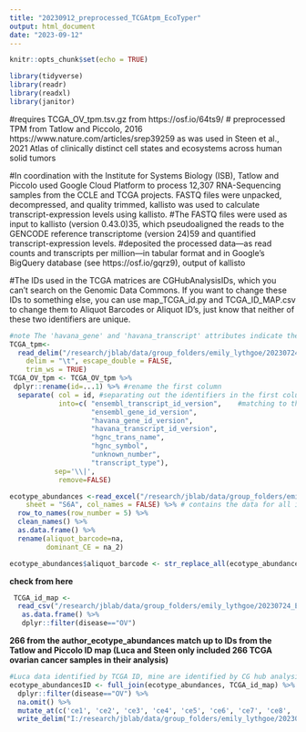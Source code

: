 ```yaml
---
title: "20230912_preprocessed_TCGAtpm_EcoTyper"
output: html_document
date: "2023-09-12"
---
```


```r
knitr::opts_chunk$set(echo = TRUE)
```

```r
library(tidyverse)
library(readr)
library(readxl)
library(janitor)
```

#requires TCGA_OV_tpm.tsv.gz from https://osf.io/64ts9/ 
# preprocessed TPM from Tatlow and Piccolo, 2016 https://www.nature.com/articles/srep39259 as was used in Steen et al., 2021 Atlas of clinically distinct cell states and ecosystems across human solid tumors


#In coordination with the Institute for Systems Biology (ISB), Tatlow and Piccolo used Google Cloud Platform to process 12,307 RNA-Sequencing samples from the CCLE and TCGA projects. FASTQ files were unpacked, decompressed, and quality trimmed, kallisto was used to calculate transcript-expression levels using kallisto.
#The FASTQ files were used as input to kallisto (version 0.43.0)35, which pseudoaligned the reads to the GENCODE reference transcriptome (version 24)59 and quantified transcript-expression levels.
#deposited the processed data—as read counts and transcripts per million—in tabular format and in Google’s BigQuery database (see https://osf.io/gqrz9), output of kallisto

#The IDs used in the TCGA matrices are CGHubAnalysisIDs, which you can't search on the Genomic Data Commons. If you want to change these IDs to something else, you can use map_TCGA_id.py and TCGA_ID_MAP.csv to change them to Aliquot Barcodes or Aliquot ID's, just know that neither of these two identifiers are unique.

```r
#note The 'havana_gene' and 'havana_transcript' attributes indicate the internal gene and transcript stable ids used by Havana and are also the main identifiers in the (now archived) Vega genome browser.They start with 'OTTHUM' and 'OTTMUS' for human and mouse respectively.
TCGA_tpm<- 
  read_delim("/research/jblab/data/group_folders/emily_lythgoe/20230724_EcoTyper_2nd_year/Data/Raw/2016_A_cloud_based_workflow_to_quantify_transcript/TCGA_OV_tpm.tsv",
    delim = "\t", escape_double = FALSE, 
    trim_ws = TRUE)
TCGA_OV_tpm <- TCGA_OV_tpm %>% 
 dplyr::rename(id=...1) %>% #rename the first column 
  separate( col = id, #separating out the identifiers in the first column by non alphanumeric characters
            into=c(	"ensembl_transcript_id_version", 	#matching to the names in ensembl filters
                    "ensembl_gene_id_version", 
                    "havana_gene_id_version", 
                    "havana_transcript_id_version", 
                    "hgnc_trans_name", 
                    "hgnc_symbol", 
                    "unknown_number", 
                    "transcript_type"),
           sep='\\|',
            remove=FALSE) 

```
 
```r

ecotype_abundances <-read_excel("/research/jblab/data/group_folders/emily_lythgoe/20230724_EcoTyper_2nd_year/Data/Raw/2021_Atlas_of_clinically_distinct_cell_states/1-s2.0-S0092867421010618-mmc6.xlsx", 
    sheet = "S6A", col_names = FALSE) %>% # contains the data for all indications from TCGA Tatlow and Picollo., 2016, not just ovarian dataset 
  row_to_names(row_number = 5) %>%  
  clean_names() %>% 
  as.data.frame() %>% 
  rename(aliquot_barcode=na, 
         dominant_CE = na_2)

ecotype_abundances$aliquot_barcode <- str_replace_all(ecotype_abundances$aliquot_barcode, "\\.", "-") # match format in ID map

```

**check from here**


```r
 TCGA_id_map <- 
  read_csv("/research/jblab/data/group_folders/emily_lythgoe/20230724_EcoTyper_2nd_year/Data/Raw/2016_A_cloud_based_workflow_to_quantify_transcript/TCGA_ID_MAP.csv") %>% clean_names() %>%
   as.data.frame() %>% 
   dplyr::filter(disease=="OV")
```
**266 from the author_ecotype_abundances match up to IDs from the Tatlow and Piccolo ID map (Luca and Steen only included 266 TCGA ovarian cancer samples in their analysis)**
```r
#Luca data identified by TCGA ID, mine are identified by CG hub analysis ID (which are contained attached to relevant TCGA ID within ID map)
ecotype_abundancesID <- full_join(ecotype_abundances, TCGA_id_map) %>% 
  dplyr::filter(disease=="OV") %>% 
  na.omit() %>%  
  mutate_at(c('ce1', 'ce2', 'ce3', 'ce4', 'ce5', 'ce6', 'ce7', 'ce8', 'ce9', 'ce10'), as.numeric) %>% 
  write_delim("I:/research/jblab/data/group_folders/emily_lythgoe/20230724_EcoTyper_2nd_year/Data/Processed/20230920_Luca_CEdataOV.tsv", delim = "\t")

 
```